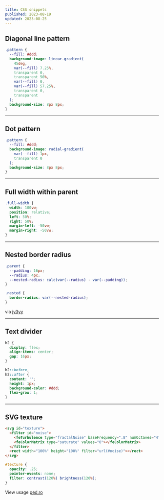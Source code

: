 ```yaml
---
title: CSS snippets
published: 2023-08-19
updated: 2023-08-25
---
```


## Diagonal line pattern

```css
.pattern {
  --fill: #ddd;
  background-image: linear-gradient(
    45deg,
    var(--fill) 7.25%,
    transparent 0,
    transparent 50%,
    var(--fill) 0,
    var(--fill) 57.25%,
    transparent 0,
    transparent
  );
  background-size: 8px 8px;
}
```

---

## Dot pattern

```css
.pattern {
  --fill: #ddd;
  background-image: radial-gradient(
    var(--fill) 1px,
    transparent 0
  );
  background-size: 8px 8px;
}
```

---

## Full width within parent

```css
.full-width {
  width: 100vw;
  position: relative;
  left: 50%;
  right: 50%;
  margin-left: -50vw;
  margin-right: -50vw;
}
```

---

## Nested border radius

```css
.parent {
  --padding: 16px;
  --radius: 4px;
  --nested-radius: calc(var(--radius) - var(--padding));
}

.nested {
  border-radius: var(--nested-radius);
}
```

via [jy3yy](https://twitter.com/jh3yy/status/1688542283602231296)

---

## Text divider

```css
h2 {
  display: flex;
  align-items: center;
  gap: 16px;
}

h2::before,
h2::after {
  content: '';
  height: 1px;
  background-color: #ddd;
  flex-grow: 1;
}
```

---

## SVG texture

```html
<svg id="texture">
  <filter id="noise">
    <feTurbulence type="fractalNoise" baseFrequency=".8" numOctaves="4" stitchTiles="stitch"></feTurbulence>
    <feColorMatrix type="saturate" values="0"></feColorMatrix>
  </filter>
  <rect width="100%" height="100%" filter="url(#noise)"></rect>
</svg>
```

```css
#texture {
  opacity: .25;
  pointer-events: none;
  filter: contrast(120%) brightness(120%);
}
```

View usage [ped.ro](https://ped.ro/)